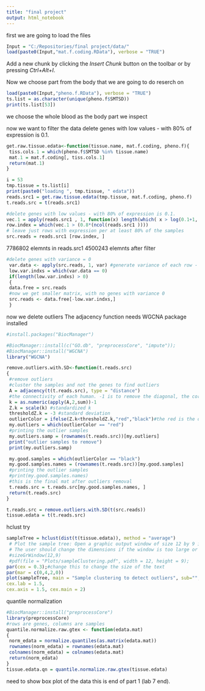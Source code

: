 ```yaml
---
title: "final project"
output: html_notebook
---
```

first we are going to load the files  

```r

Input = "C:/Repositories/final project/data/"
load(paste0(Input,"mat.f.coding.RData"), verbose = "TRUE")

```

Add a new chunk by clicking the *Insert Chunk* button on the toolbar or by pressing *Ctrl+Alt+I*.

Now we choose part from the body that we are going to do reserch on
```r
load(paste0(Input,"pheno.f.RData"), verbose = "TRUE")
ts.list = as.character(unique(pheno.f$SMTSD))
print(ts.list[53])
```
we choose the whole blood as the body part we inspect

now we want to filter the data
delete genes with low values - with 80% of expression is 0.1.

```r
get.raw.tissue.edata<-function(tissue.name, mat.f.coding, pheno.f){
 tiss.cols.1 = which(pheno.f$SMTSD %in% tissue.name)
 mat.1 = mat.f.coding[, tiss.cols.1]
 return(mat.1)
}
```

```r
i = 53
tmp.tissue = ts.list[i]
print(paste0("loading ", tmp.tissue, " edata"))
reads.src1 = get.raw.tissue.edata(tmp.tissue, mat.f.coding, pheno.f)
t.reads.src = t(reads.src1)
```

```r
#delete genes with low values - with 80% of expression is 0.1.
vec.1 = apply(reads.src1 , 1, function(x) length(which( x > log(0.1+1, 2) )))
row.index = which(vec.1 > (0.8*(ncol(reads.src1 ))))
# leave just rows with expression per at least 80% of the samples
src.reads = reads.src1 [row.index, ]
```
7786802 elemnts in reads.src1
4500243 elemnts after filter


```r
#delete genes with variance = 0
 var.data <- apply(src.reads, 1, var) #generate variance of each row - gene
 low.var.indxs = which(var.data == 0)
 if(length(low.var.indxs) > 0)
 {
 data.free = src.reads
 #now we get smaller matrix, with no genes with variance 0
 src.reads <- data.free[-low.var.indxs,]
 }
```

now we delete outliers 
The adjacency function needs WGCNA package installed


```r
#install.packages("BiocManager")

#BiocManager::install(c("GO.db", "preprocessCore", "impute"));
#BiocManager::install("WGCNA")
library("WGCNA")


```

```r
remove.outliers.with.SD<-function(t.reads.src)
{
 #remove outliers
 #cluster the samples and not the genes to find outliers
 A = adjacency(t(t.reads.src), type = "distance")
 #the connectivity of each human. -1 is to remove the diagonal, the cor to itself
 k = as.numeric(apply(A,2,sum))-1
 Z.k = scale(k) #standardized k
 thresholdZ.k = -3 #standard deviation
 outlierColor = ifelse(Z.k<thresholdZ.k,"red","black")#the red is the outlier
 my.outliers = which(outlierColor == "red")
 #printing the outlier samples
 my.outliers.samp = (rownames(t.reads.src))[my.outliers]
 print("outlier samples to remove")
 print(my.outliers.samp)

 my.good.samples = which(outlierColor == "black")
 my.good.samples.names = (rownames(t.reads.src))[my.good.samples]
 #printing the outlier samples
 #print(my.good.samples.names)
 #this is the final mat after outliers removal
 t.reads.src = t.reads.src[my.good.samples.names, ]
 return(t.reads.src)
}

```

```r
t.reads.src = remove.outliers.with.SD(t(src.reads))
tissue.edata = t(t.reads.src)
```

hclust try 

```r
sampleTree = hclust(dist(t(tissue.edata)), method = "average")
 # Plot the sample tree: Open a graphic output window of size 12 by 9 inches
 # The user should change the dimensions if the window is too large or too small.
 #sizeGrWindow(12,9)
 #pdf(file = "Plots/sampleClustering.pdf", width = 12, height = 9);
par(cex = 0.3);#change this to change the size of the text
par(mar = c(0,4,2,0))
plot(sampleTree, main = "Sample clustering to detect outliers", sub="", xlab="",
cex.lab = 1.5,
cex.axis = 1.5, cex.main = 2)
```

quantile normalization

```r
#BiocManager::install("preprocessCore")
library(preprocessCore)
#rows are genes, columns are samples
quantile.normalize.raw.gtex <- function(edata.mat)
{
 norm_edata = normalize.quantiles(as.matrix(edata.mat))
 rownames(norm_edata) = rownames(edata.mat)
 colnames(norm_edata) = colnames(edata.mat)
 return(norm_edata)
}
tissue.edata.qn = quantile.normalize.raw.gtex(tissue.edata)
```
need to show box plot of the data
this is end of part 1 (lab 7 end).

